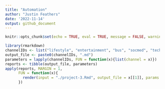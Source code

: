 ```yaml
---
title: "Automation"
author: "Justin Feathers"
date: '2022-11-14'
output: github_document
---
```


```r
knitr::opts_chunk$set(echo = TRUE, eval = TRUE, message = FALSE, warning = FALSE)
```

```r
library(rmarkdown)
channelIDs <- list("lifestyle", "entertainment", "bus", "socmed", "tech", "world")
output_file <- paste0(channelIDs, ".md")
parameters = lapply(channelIDs, FUN = function(x){list(channel = x)})
reports <- tibble(output_file, parameters)
apply(reports, MARGIN = 1,
      FUN = function(x){
        render(input = "./project-3.Rmd", output_file = x[[1]], params = x[[2]])
      }) 
```